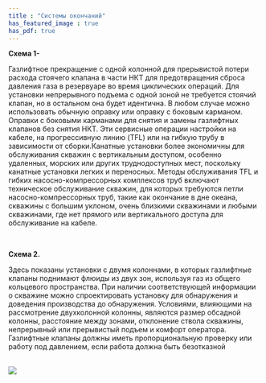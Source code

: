 ```yaml
---
title : "Системы окончаний"
has_featured_image : true
has_pdf: true
---
```


**Схема 1-**

Газлифтное прекращение с одной колонной для прерывистой потери расхода стоячего клапана в части НКТ для предотвращения сброса давления газа в резервуаре во время циклических операций. Для установки непрерывного подъема с одной зоной не требуется стоячий клапан, но в остальном она будет идентична. В любом случае можно использовать обычную оправку или оправку с боковым карманом. Оправки с боковыми карманами для снятия и замены газлифтных клапанов без снятия НКТ. Эти сервисные операции настройки на кабеле, на прогрессивную линию (TFL) или на гибкую трубу в зависимости от сборки.Канатные установки более экономичны для обслуживания скважин с вертикальным доступом, особенно удаленных, морских или других труднодоступных мест, поскольку канатные установки легких и переносных. Методы обслуживания TFL и гибких насосно-компрессорных комплексов труб включают техническое обслуживание скважин, для которых требуются петли насосно-компрессорных труб, такие как окончание в дне океана, скважины с большим уклоном, очень близкими скважинами и любыми скважинами, где нет прямого или вертикального доступа для обслуживание на кабеле.

<br />

**Схема 2.**

Здесь показаны установки с двумя колоннами, в которых газлифтные клапаны поднимают флюиды из двух зон, используя газ из общего кольцевого пространства. При наличии соответствующей информации о скважине можно спроектировать установку для обнаружения и доведения производства до обнаружения. Условиями, влияющими на рассмотрение двухколонной колонны, являются размер обсадной колонны, расстояние между зонами, отклонение ствола скважины, непрерывный или прерывистый подъем и комфорт оператора. Газлифтные клапаны должны иметь пропорциональную проверку или работу под давлением, если работа должна быть безотказной

<br />
<Image src={image} />